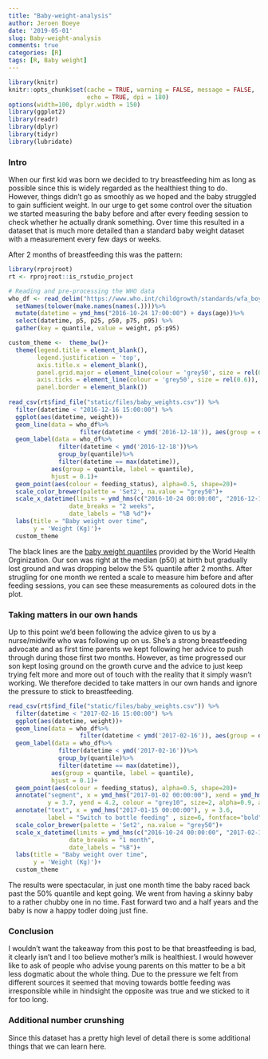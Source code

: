 ```yaml
---
title: "Baby-weight-analysis"
author: Jeroen Boeye
date: '2019-05-01'
slug: Baby-weight-analysis
comments: true
categories: [R]
tags: [R, Baby weight]
---
```


```r
library(knitr)
knitr::opts_chunk$set(cache = TRUE, warning = FALSE, message = FALSE, 
                      echo = TRUE, dpi = 180)
options(width=100, dplyr.width = 150)
library(ggplot2)
library(readr)
library(dplyr)
library(tidyr)
library(lubridate)
```

### Intro

When our first kid was born we decided to try breastfeeding him as long as possible since this is widely regarded as the healthiest thing to do. However, things didn't go as smoothly as we hoped and the baby struggled to gain sufficient weight. In our urge to get some control over the situation we started measuring the baby before and after every feeding session to check whether he actually drank something. Over time this resulted in a dataset that is much more detailed than a standard baby weight dataset with a measurement every few days or weeks. 

After 2 months of breastfeeding this was the pattern:

```r
library(rprojroot)
rt <- rprojroot::is_rstudio_project

# Reading and pre-processing the WHO data
who_df <- read_delim("https://www.who.int/childgrowth/standards/wfa_boys_p_exp.txt", delim = "\t")%>%
  setNames(tolower(make.names(names(.))))%>%
  mutate(datetime = ymd_hms("2016-10-24 17:00:00") + days(age))%>%
  select(datetime, p5, p25, p50, p75, p95) %>% 
  gather(key = quantile, value = weight, p5:p95)

custom_theme <-  theme_bw()+
  theme(legend.title = element_blank(),
        legend.justification = 'top',
        axis.title.x = element_blank(),
        panel.grid.major = element_line(colour = 'grey50', size = rel(0.6)),
        axis.ticks = element_line(colour = 'grey50', size = rel(0.6)),
        panel.border = element_blank())
  
read_csv(rt$find_file("static/files/baby_weights.csv")) %>%
  filter(datetime < "2016-12-16 15:00:00") %>% 
  ggplot(aes(datetime, weight))+
  geom_line(data = who_df%>%
                    filter(datetime < ymd('2016-12-18')), aes(group = quantile))+
  geom_label(data = who_df%>%
              filter(datetime < ymd('2016-12-18'))%>%
              group_by(quantile)%>%
              filter(datetime == max(datetime)),
            aes(group = quantile, label = quantile),
            hjust = 0.1)+
  geom_point(aes(colour = feeding_status), alpha=0.5, shape=20)+
  scale_color_brewer(palette = 'Set2', na.value = "grey50")+
  scale_x_datetime(limits = ymd_hms(c("2016-10-24 00:00:00", "2016-12-18 00:00:00")),
                 date_breaks = "2 weeks", 
                 date_labels = "%B %d")+
  labs(title = "Baby weight over time",
       y = 'Weight (Kg)')+
  custom_theme

```

The black lines are the [baby weight quantiles](https://www.who.int/childgrowth/standards/wfa_boys_p_exp.txt) provided by the World Health Orginization. Our son was right at the median (p50) at birth but gradually lost ground and was dropping below the 5% quantile after 2 months.
After strugling for one month we rented a scale to measure him before and after feeding sessions, you can see these measurements as coloured dots in the plot.

### Taking matters in our own hands

Up to this point we'd been following the advice given to us by a nurse/midwife who was following up on us. She's a strong breastfeeding advocate and as first time parents we kept following her advice to push through during those first two months. However, as time progressed our son kept losing ground on the growth curve and the advice to just keep trying felt more and more out of touch with the reality that it simply wasn't working. We therefore decided to take matters in our own hands and ignore the pressure to stick to breastfeeding. 

```r
read_csv(rt$find_file("static/files/baby_weights.csv")) %>%
  filter(datetime < "2017-02-16 15:00:00") %>% 
  ggplot(aes(datetime, weight))+
  geom_line(data = who_df%>%
                    filter(datetime < ymd('2017-02-16')), aes(group = quantile))+
  geom_label(data = who_df%>%
              filter(datetime < ymd('2017-02-16'))%>%
              group_by(quantile)%>%
              filter(datetime == max(datetime)),
            aes(group = quantile, label = quantile),
            hjust = 0.1)+
  geom_point(aes(colour = feeding_status), alpha=0.5, shape=20)+
  annotate("segment", x = ymd_hms("2017-01-02 00:00:00"), xend = ymd_hms("2016-12-21 00:00:00"), 
           y = 3.7, yend = 4.2, colour = "grey10", size=2, alpha=0.9, arrow=arrow())+
  annotate("text", x = ymd_hms("2017-01-15 00:00:00"), y = 3.6, 
           label = "Switch to bottle feeding" , size=6, fontface="bold")+
  scale_color_brewer(palette = 'Set2', na.value = "grey50")+
  scale_x_datetime(limits = ymd_hms(c("2016-10-24 00:00:00", "2017-02-16 10:00:00")),
                 date_breaks = "1 month", 
                 date_labels = "%B")+
  labs(title = "Baby weight over time",
       y = 'Weight (Kg)')+
  custom_theme
```

The results were spectacular, in just one month time the baby raced back past the 50% quantile and kept going. We went from having a skinny baby to a rather chubby one in no time. Fast forward two and a half years and the baby is now a happy todler doing just fine.


### Conclusion

I wouldn't want the takeaway from this post to be that breastfeeding is bad, it clearly isn't and I too believe mother's milk is healthiest. I would however like to ask of people who advise young parents on this matter to be a bit less dogmatic about the whole thing. Due to the pressure we felt from different sources it seemed that moving towards bottle feeding was irresponsible while in hindsight the opposite was true and we sticked to it for too long. 


### Additional number crunshing

Since this dataset has a pretty high level of detail there is some additional things that we can learn here.
